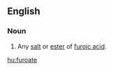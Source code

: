 ==English==

===Noun===
{{en-noun}}

# {{organic chemistry}} Any [[salt]] or [[ester]] of [[furoic acid]].

[[hu:furoate]]